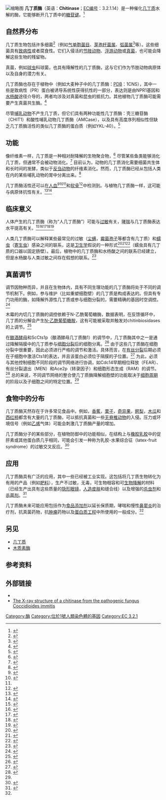[[File:Chitinase-1CNS.png|缩略图]]
'''几丁质酶'''（英语：'''Chitinase'''；[[EC編號|EC编号]]：3.2.1.14）是一种催化[[甲殼素|几丁质]]水解的酶，它能够断开几丁质中的[[糖苷键|糖苷键]]。<ref name="Jolles1">{{cite book|vauthors=Jollès P, Muzzarelli RA|year=1999|title=Chitin and Chitinases|publisher=Birkhäuser|location=Basel|isbn=978-3-7643-5815-0}}</ref>

== 自然界分布 ==
几丁质生物包括许多细菌<ref name="pmid16332766">{{cite journal|title=Chitinase genes in lake sediments of Ardley Island, Antarctica|url=https://archive.org/details/sim_applied-and-environmental-microbiology_2005-12_71_12/page/7904|date=December 2005|journal=Applied and Environmental Microbiology|issue=12|doi=10.1128/AEM.71.12.7904-7909.2005|volume=71|pages=7904–9|pmc=1317360|pmid=16332766|vauthors=Xiao X, Yin X, Lin J, Sun L, You Z, Wang P, Wang F}}</ref>（例如[[氣單胞菌目|气单胞菌目]]、[[芽孢桿菌屬|芽孢杆菌属]]、[[弧菌屬|弧菌属]]<ref name="pmid17933912">{{cite journal|title=Conservation of the chitin utilization pathway in the Vibrionaceae|url=https://archive.org/details/sim_applied-and-environmental-microbiology_2008-01_74_1/page/44|date=January 2008|journal=Applied and Environmental Microbiology|issue=1|doi=10.1128/AEM.01412-07|volume=74|pages=44–51|pmc=2223224|pmid=17933912|vauthors=Hunt DE, Gevers D, Vahora NM, Polz MF}}</ref>等）。这些细菌具有[[病原体|致病性]]或者腐食性。它们入侵活的[[节肢动物|节肢动物]]、[[浮游動物|浮游动物]]或[[真菌|真菌]]，也可能会降解这些生物的残留物。

真菌，例如[[球虫|球虫]]科球菌，也具有降解性的几丁质酶，这与它们作为节肢动物病原体以及自身的潜力有关。

几丁质酶也存在于植物中（例如大麦种子中的几丁质酶：[[蛋白質資料庫|PDB]]：1CNS），其中一些是致病性（PR）蛋白被诱导系统性获得抗性的一部分，表达则是由NPR1基因和[[水楊酸|水杨酸]]途径介导的，两者均涉及对真菌和昆虫的抵抗力。其他植物几丁质酶可能需要产生真菌共生酶。<ref name="pmid10875337">{{cite journal|title=Differential expression of eight chitinase genes in Medicago truncatula roots during mycorrhiza formation, nodulation, and pathogen infection|date=July 2000|journal=Molecular Plant-Microbe Interactions|issue=7|doi=10.1094/MPMI.2000.13.7.763|volume=13|pages=763–77|pmid=10875337|vauthors=Salzer P, Bonanomi A, Beyer K, Vögeli-Lange R, Aeschbacher RA, Lange J, Wiemken A, Kim D, Cook DR, Boller T|doi-access=free}}</ref>

尽管[[哺乳动物|哺乳动物]]不产生几丁质，但它们具有两种功能性几丁质酶：壳三糖苷酶（CHIT1）和酸性哺乳动物几丁质酶（AMCase），以及具有高度序列相似性但缺乏几丁质酶活性的类似几丁质酶的蛋白质（例如YKL-40）。<ref>{{cite journal|title=Potential role of chitinase 3-like-1 in inflammation-associated carcinogenic changes of epithelial cells|date=November 2009|journal=World Journal of Gastroenterology|issue=42|doi=10.3748/wjg.15.5249|volume=15|pages=5249–59|pmc=2776850|pmid=19908331|vauthors=Eurich K, Segawa M, Toei-Shimizu S, Mizoguchi E}}</ref>

== 功能 ==
像纤维素一样，几丁质是一种相对耐降解的生物聚合物，<ref name="Akaki1">{{cite journal|title=Apparent chitin digestibilities in the Eastern screech owl (''Otus asio'') and the American kestrel (''Falco sparverius'')|journal=Journal of Experimental Zoology|issue=4–5|doi=10.1002/(SICI)1097-010X(19990301/01)283:4/5<387::AID-JEZ8>3.0.CO;2-W|year=2005|volume=283|pages=387–393|vauthors=Akaki C, Duke GE}}</ref> 尽管某些鱼类能够消化几丁质，但通常不会被动物消化。<ref name="pmid15556391">{{cite journal|title=Digestive chitinolytic activity in marine fishes of Monterey Bay, California|date=November 2004|journal=Comparative Biochemistry and Physiology. Part A, Molecular & Integrative Physiology|issue=3|doi=10.1016/j.cbpb.2004.09.020|volume=139|pages=351–8|pmid=15556391|vauthors=Gutowska MA, Drazen JC, Robison BH|citeseerx=10.1.1.318.6544}}</ref> 目前认为，动物的几丁质消化需要细菌共生体和长时间的发酵，类似于[[反刍动物|反刍动物]]的纤维素消化。然而，几丁质酶已经从包括人类在内的某些哺乳动物的胃中分离出来。<ref name="pmid17587796">{{cite journal|title=Human gastric juice contains chitinase that can degrade chitin|journal=Annals of Nutrition & Metabolism|issue=3|doi=10.1159/000104144|year=2007|volume=51|pages=244–51|pmid=17587796|vauthors=Paoletti MG, Norberto L, Damini R, Musumeci S}}</ref>

几丁质酶活性还可以在[[血液|人血]]<ref name="pmid7836450">{{cite journal|title=Purification and characterization of human chitotriosidase, a novel member of the chitinase family of proteins|date=February 1995|journal=The Journal of Biological Chemistry|issue=5|doi=10.1074/jbc.270.5.2198|volume=270|pages=2198–202|pmid=7836450|vauthors=Renkema GH, Boot RG, Muijsers AO, Donker-Koopman WE, Aerts JM|doi-access=free}}</ref><ref name="pmid7591134">{{cite journal|title=Chitinase activity in human serum and leukocytes|url=http://iai.asm.org/cgi/pmidlookup?view=long&pmid=7591134|date=December 1995|journal=Infection and Immunity|issue=12|doi=|volume=63|pages=4770–3|pmc=173683|pmid=7591134|vauthors=Escott GM, Adams DJ|access-date=2020-10-05|archive-date=2019-12-13|archive-url=https://web.archive.org/web/20191213000721/http://iai.asm.org/cgi/pmidlookup?view=long&pmid=7591134|dead-url=no}}</ref><ref name="pmid7591134" />和[[软骨|软骨]]<ref name="Hakala1">{{cite journal|title=Human cartilage gp-39, a major secretory product of articular chondrocytes and synovial cells, is a mammalian member of a chitinase protein family|date=December 1993|journal=The Journal of Biological Chemistry|issue=34|volume=268|pages=25803–10|pmid=8245017|vauthors=Hakala BE, White C, Recklies AD}}</ref>中检测到。与植物几丁质酶一样，这可能与病原体抗性有关。<ref name="pmid12071845">{{cite journal|title=The chitinase 3-like protein human cartilage glycoprotein 39 (HC-gp39) stimulates proliferation of human connective-tissue cells and activates both extracellular signal-regulated kinase- and protein kinase B-mediated signalling pathways|date=July 2002|journal=The Biochemical Journal|issue=Pt 1|doi=10.1042/BJ20020075|volume=365|pages=119–26|pmc=1222662|pmid=12071845|vauthors=Recklies AD, White C, Ling H}}</ref><ref name="Eijk1">{{cite journal|title=Characterization of human phagocyte-derived chitotriosidase, a component of innate immunity|date=November 2005|journal=[[International_Immunology|International Immunology]]|issue=11|doi=10.1093/intimm/dxh328|volume=17|pages=1505–12|pmid=16214810|vauthors=van Eijk M, van Roomen CP, Renkema GH, Bussink AP, Andrews L, Blommaart EF, Sugar A, Verhoeven AJ, Boot RG, Aerts JM|doi-access=free}}</ref>

== 临床意义 ==
人体产生的几丁质酶（称为“人几丁质酶”）可能与[[过敏|过敏]]有关，[[哮喘|哮喘]]与几丁质酶表达水平提高有关。<ref name="pmid16179638">{{cite journal|title=Polymorphisms and haplotypes of acid mammalian chitinase are associated with bronchial asthma|date=December 2005|journal=American Journal of Respiratory and Critical Care Medicine|issue=12|doi=10.1164/rccm.200506-890OC|volume=172|pages=1505–9|pmc=2718453|pmid=16179638|vauthors=Bierbaum S, Nickel R, Koch A, Lau S, Deichmann KA, Wahn U, Superti-Furga A, Heinzmann A}}</ref><ref name="pmid15996009">{{cite journal|title=Increased lungkine and chitinase levels in allergic airway inflammation: a proteomics approach|date=July 2005|journal=Proteomics|issue=11|doi=10.1002/pmic.200401169|volume=5|pages=2799–807|pmid=15996009|vauthors=Zhao J, Zhu H, Wong CH, Leung KY, Wong WS}}</ref><ref name="pmid16159614">{{cite journal|title=Chitinases and chitinase-like proteins in T(H)2 inflammation and asthma|url=https://archive.org/details/sim_journal-of-allergy-and-clinical-immunology_2005-09_116_3/page/497|date=September 2005|journal=The Journal of Allergy and Clinical Immunology|issue=3|doi=10.1016/j.jaci.2005.06.028|volume=116|pages=497–500|pmid=16159614|vauthors=Elias JA, Homer RJ, Hamid Q, Lee CG}}</ref><ref name="pmid15192232">{{cite journal|title=Acidic mammalian chitinase in asthmatic Th2 inflammation and IL-13 pathway activation|date=June 2004|journal=Science|issue=5677|doi=10.1126/science.1095336|volume=304|pages=1678–82|pmid=15192232|vauthors=Zhu Z, Zheng T, Homer RJ, Kim YK, Chen NY, Cohn L, Hamid Q, Elias JA}}</ref><ref name="chupp1">{{cite journal|title=A chitinase-like protein in the lung and circulation of patients with severe asthma|date=November 2007|journal=The New England Journal of Medicine|issue=20|doi=10.1056/NEJMoa073600|volume=357|pages=2016–27|pmid=18003958|vauthors=Chupp GL, Lee CG, Jarjour N, Shim YM, Holm CT, He S, Dziura JD, Reed J, Coyle AJ, Kiener P, Cullen M, Grandsaigne M, Dombret MC, Aubier M, Pretolani M, Elias JA}}</ref>

人类几丁质酶可以解释某些最常见的过敏（[[塵蟎科|尘螨]]，[[霉菌|霉菌]][[孢子|孢子]]等都含有几丁质）和[[蠕虫|蠕虫]]（[[寄生虫|寄生虫]]）感染之间的联系，这是[[卫生学|卫生学]]假说的一种形式<ref name="pmid16202576">{{cite journal|title=Infections and allergy - helminths, hygiene and host immune regulation|date=December 2005|journal=Current Opinion in Immunology|issue=6|doi=10.1016/j.coi.2005.09.001|volume=17|pages=656–61|pmid=16202576|vauthors=Maizels RM}}</ref><ref name="pmid14723608">{{cite journal|title=Review article: helminths as therapeutic agents for inflammatory bowel disease|date=January 2004|journal=Alimentary Pharmacology & Therapeutics|issue=2|doi=10.1111/j.0269-2813.2004.01803.x|volume=19|pages=167–77|pmid=14723608|vauthors=Hunter MM, McKay DM}}</ref><ref name="pmid12756068">{{cite journal|title=Causality or coincidence: may the slow disappearance of helminths be responsible for the imbalances in immune control mechanisms?|date=June 2003|journal=Journal of Helminthology|issue=2|doi=10.1079/JOH2003176|volume=77|pages=147–53|pmid=12756068|vauthors=Palmas C, Gabriele F, Conchedda M, Bortoletti G, Ecca AR}}</ref>（蠕虫具有几丁质的口器以固定肠壁）。最后，植物中的几丁质酶和水杨酸之间的联系已经建立，但是水杨酸与人类过敏之间存在假想的联系。<ref name="pmid1123257">{{cite journal|title=Food additives in clinical medicine|url=https://archive.org/details/sim_international-journal-of-dermatology_1975-03_14_2/page/112|date=March 1975|journal=International Journal of Dermatology|issue=2|doi=10.1111/j.1365-4362.1975.tb01426.x|volume=14|pages=112–4|pmid=1123257|vauthors=Feingold BF}}</ref>

== 真菌调节 ==
调节因物种而异，并且在生物体内，具有不同生理功能的几丁质酶将处于不同的调节机制下。例如，参与维护（比如重塑细胞壁）的几丁质是构成表达的。但具有专门功用的酶，如降解外源性几丁质或参与细胞分裂的，需要精确的基因时空调控。<ref name=":2">{{cite journal|title=Fungal chitinases: function, regulation, and potential roles in plant/pathogen interactions|date=May 2016|journal=Current Genetics|issue=2|doi=10.1007/s00294-015-0530-x|volume=62|pages=243–54|pmid=26527115|vauthors=Langner T, Göhre V}}</ref>

木霉的内切几丁质酶的调控依赖于N-乙酰葡萄糖酶，数据表明，在反馈循环中，几丁质的分解会产生[[N-乙酰葡萄糖胺|N-乙酰葡萄糖胺]]，这有可能被采取并触发对chitinbiosidases的上调节。<ref>{{cite journal|title=The Nag1 N-acetylglucosaminidase of Trichoderma atroviride is essential for chitinase induction by chitin and of major relevance to biocontrol|url=https://archive.org/details/sim_current-genetics_2003-07_43_4/page/289|date=July 2003|journal=Current Genetics|issue=4|doi=10.1007/s00294-003-0399-y|volume=43|pages=289–95|pmid=12748812|vauthors=Brunner K, Peterbauer CK, Mach RL, Lorito M, Zeilinger S, Kubicek CP}}</ref>

在[[釀酒酵母|酿酒酵母]]和ScCts1p（酿酒酵母几丁质酶1）的调节中，几丁质酶其中之一是通过降解隔膜中的几丁质参与[[细胞分裂|细胞分裂]]后的细胞分离。<ref>{{cite journal|title=Chitinase is required for cell separation during growth of Saccharomyces cerevisiae|date=October 1991|journal=The Journal of Biological Chemistry|issue=29|volume=266|pages=19758–67|pmid=1918080|vauthors=Kuranda MJ, Robbins PW}}</ref> 由于这些几丁质酶在细胞分裂中很重要，因此必须进行严格的调节和激活。具体而言，在[[有絲分裂|有丝分裂]]后期必须在子细胞中激活Cts1的表达，并且该蛋白必须位于隔膜的子位置。<ref>{{cite journal|title=Yeast Cbk1 and Mob2 activate daughter-specific genetic programs to induce asymmetric cell fates|date=December 2001|journal=Cell|issue=6|doi=10.1016/S0092-8674(01)00596-7|volume=107|pages=739–50|pmid=11747810|vauthors=Colman-Lerner A, Chin TE, Brent R}}</ref> 为此，必须与其他控制细胞不同阶段的调节网络进行协调，如Cdc14早期相位释放（FEAR）、有丝分裂退出（MEN）和Ace2p（转录因子）和细胞形态生成（RAM）的调节。<ref>{{cite journal|title=RAM: a conserved signaling network that regulates Ace2p transcriptional activity and polarized morphogenesis|date=September 2003|journal=Molecular Biology of the Cell|issue=9|doi=10.1091/mbc.E03-01-0018|volume=14|pages=3782–803|pmc=196567|pmid=12972564|vauthors=Nelson B, Kurischko C, Horecka J, Mody M, Nair P, Pratt L, Zougman A, McBroom LD, Hughes TR, Boone C, Luca FC}}</ref> 总的来说，不同调节网络的整合使几丁质酶降解细胞壁的功能取决于[[細胞週期|细胞周期]]的阶段以及子细胞之间的特定位置。<ref name=":2" />

== 食物中的分布 ==
几丁质酶天然存在于许多常见食品中。例如，[[香蕉|香蕉]]，[[栗|栗子]]，[[奇異果|奇异果]]，[[鳄梨|鳄梨]]，[[木瓜_(蔷薇科)|木瓜]]和[[西红柿|西红柿]]都含有大量的几丁质酶，可以抵抗真菌和一些[[无脊椎动物|无脊椎动物]]的入侵。压力或环境信号（例如[[乙烯|乙烯]]气体）可能会刺激几丁质酶产量的增加。

几丁质酶分子的某些部分，在植物防御中的功能相似，在结构上与[[橡膠|橡胶]][[乳胶|乳胶]]中的促肝素或其他蛋白质几乎相同，可能会引发一种称为乳胶-水果综合征（latex-fruit syndrome）的过敏交叉反应。<ref>{{cite web|title=Latex-Fruit Syndrome and Class 2 Food Allergy|url=http://dmd.nihs.go.jp/latex/cross-e.html|work=Division of Medical Devices, Japan|accessdate=2020-10-05|archive-date=2020-11-11|archive-url=https://web.archive.org/web/20201111201836/http://dmd.nihs.go.jp/latex/cross-e.html|dead-url=no}}</ref>

== 应用 ==
几丁质酶具有广泛的应用，其中一些已经被工业实现。这包括将几丁质生物转化为有用的产品（例如[[肥料|肥料]]），生产不过敏，无毒，可生物相容和可[[生物降解|生物降解]]的材料（已经生产出具有这些质量的[[隱形眼鏡|隐形眼镜]]，[[人造皮膚|人造皮肤]]和缝合线）以及增强的[[杀虫剂|杀虫剂]]和[[殺菌劑|杀菌剂]]。<ref name="update">{{cite journal|title=Chitinases: An update|date=January 2013|journal=Journal of Pharmacy & Bioallied Sciences|issue=1|doi=10.4103/0975-7406.106559|volume=5|pages=21–9|pmc=3612335|pmid=23559820|vauthors=Hamid R, Khan MA, Ahmad M, Ahmad MM, Abdin MZ, Musarrat J, Javed S}}</ref>

几丁质酶未来可能应用包括作为[[食品添加剂|食品添加剂]]以延长保质期，哮喘和慢性[[鼻竇炎|鼻窦炎]]的治疗剂，抗真菌药物，抗[[肿瘤|肿瘤]]药物以及[[蛋白质工程|蛋白质工程]]中所使用的一般成分。<ref name="update" />

== 另见 ==

* [[甲殼素|几丁质]]
* [[木质素酶|木质素酶]]

== 参考资料 ==

<references />
==外部链接==
* {{MeshName|Chitinase}}
* [https://web.archive.org/web/20080303025351/http://www.proteinscience.org/cgi/content/abstract/9/3/544 The X-ray structure of a chitinase from the pathogenic fungus Coccidioides immitis]
{{糖水解酶类}}
[[Category:酶|Category:酶]]
[[Category:位於1號人類染色體的基因|Category:位於1號人類染色體的基因]]
[[Category:EC_3.2.1|Category:EC 3.2.1]]
